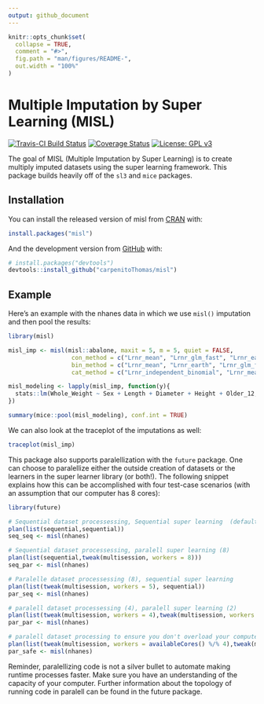 ```yaml
---
output: github_document
---
```


<!-- README.md is generated from README.Rmd. Please edit that file -->

```r
knitr::opts_chunk$set(
  collapse = TRUE,
  comment = "#>",
  fig.path = "man/figures/README-",
  out.width = "100%"
)
```

# Multiple Imputation by Super Learning (MISL)

[![Travis-CI Build Status](https://travis-ci.com/carpenitoThomas/misl.svg?token=u9TyfsxVjq6xxvc5h473&branch=master)](https://travis-ci.com/carpenitoThomas/misl)
[![Coverage Status](https://codecov.io/gh/carpenitoThomas/misl/branch/master/graph/badge.svg?token=C157LCBBJI)](https://codecov.io/gh/carpenitoThomas/misl)
[![License: GPL v3](https://img.shields.io/badge/License-GPL%20v3-blue.svg)](https://www.gnu.org/licenses/gpl-3.0)


The goal of MISL (Multiple Imputation by Super Learning) is to create multiply imputed datasets using the super learning framework. This package builds heavily off of the `sl3` and `mice` packages.

## Installation

You can install the released version of misl from [CRAN](https://CRAN.R-project.org) with:

``` r
install.packages("misl")
```

And the development version from [GitHub](https://github.com/) with:

``` r
# install.packages("devtools")
devtools::install_github("carpenitoThomas/misl")
```
## Example

Here's an example with the nhanes data in which we use `misl()` imputation and then pool the results:

```r
library(misl)

misl_imp <- misl(misl::abalone, maxit = 5, m = 5, quiet = FALSE,
                  con_method = c("Lrnr_mean", "Lrnr_glm_fast", "Lrnr_earth", "Lrnr_glmnet", "Lrnr_polspline"),
                  bin_method = c("Lrnr_mean", "Lrnr_earth", "Lrnr_glm_fast"),
                  cat_method = c("Lrnr_independent_binomial", "Lrnr_mean"))

misl_modeling <- lapply(misl_imp, function(y){
  stats::lm(Whole_Weight ~ Sex + Length + Diameter + Height + Older_12, data = y$datasets)
})

summary(mice::pool(misl_modeling), conf.int = TRUE)
```

We can also look at the traceplot of the imputations as well:

```r
traceplot(misl_imp)
```

This package also supports paralellization with the `future` package. One can choose to paralellize either the outside creation of datasets or the learners in the super learner library (or both!). The following snippet explains how this can be accomplished with four test-case scenarios (with an assumption that our computer has 8 cores):

```r
library(future)

# Sequential dataset processessing, Sequential super learning  (default)
plan(list(sequential,sequential))
seq_seq <- misl(nhanes)

# Sequential dataset processessing, paralell super learning (8) 
plan(list(sequential,tweak(multisession, workers = 8)))
seq_par <- misl(nhanes)

# Paralelle dataset processessing (8), sequential super learning 
plan(list(tweak(multisession, workers = 5), sequential))
par_seq <- misl(nhanes)

# paralell dataset processessing (4), paralell super learning (2) 
plan(list(tweak(multisession, workers = 4),tweak(multisession, workers = 2)))
par_par <- misl(nhanes)

# paralell dataset processing to ensure you don't overload your computer
plan(list(tweak(multisession, workers = availableCores() %/% 4),tweak(multisession, workers = 4)))
par_safe <- misl(nhanes)

```

Reminder, paralellizing code is not a silver bullet to automate making runtime processes faster. Make sure you have an understanding of the capacity of your computer. Further information about the topology of running code in paralell can be found in the future package.







